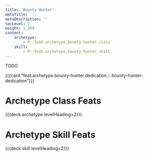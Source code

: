 ```yaml
---
title: 'Bounty Hunter'
metaTitle: ''
metaDescription: ''
tocLevel: 2
weight: 1_300
content:
    archetype:
        - P::feat.archetype.bounty-hunter.class
    skill:
        - P::feat.archetype.bounty-hunter.skill
---
```


TODO

{{{card "feat.archetype.bounty-hunter.dedication.::.bounty-hunter-dedication"}}}

# Archetype Class Feats

{{{deck archetype levelHeading=2}}}

# Archetype Skill Feats

{{{deck skill levelHeading=2}}}